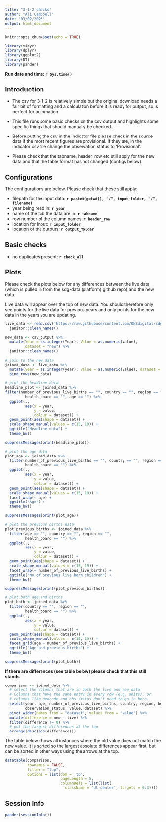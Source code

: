 ```yaml
---
title: "3-1-2 checks"
author: "Ali Campbell"
date: "03/02/2023"
output: html_document
---
```

```r
knitr::opts_chunk$set(echo = TRUE)
```

```r
library(tidyr)
library(dplyr)
library(ggplot2)
library(DT)
library(pander)
```
**Run date and time: `r Sys.time()`**  
  
## Introduction

- The csv for 3-1-2 is relatively simple but the original download needs a fair 
bit of formatting and a calculation before it is ready for output, so is perfect
for automation
  
- This file runs some basic checks on the csv output and highlights some specific 
things that should manually be checked.
  
- Before putting the csv in the indicator file please check in the source data if the most recent 
figures are provisional. If they are, in the indicator csv file change the 
observation status to 'Provisional'. 

- Please check that the tabname, header_row etc still apply for the new data and that 
the table format has not changed (configs below).

## Configurations

  The configurations are below. Please check that these still apply:  
  
  - filepath for the input data: **`r paste0(getwd(), "/", input_folder, "/", filename)`**
  - year being read in: **`r year`**
  - name of the tab the data are in: **`r tabname`**  
  - row number of the column names: **`r header_row`**
  - location for input: **`r input_folder`**
  - location of the outputs: **`r output_folder`**  
  
  
## Basic checks
  - no duplicates present: **`r check_all`**

## Plots
Please check the plots below for any differences between the live data (which 
is pulled in from the sdg-data (platform) github repo) and the new data.  
  
Live data will appear over the top of new data. You should therefore only see points for the live data for previous years and only points for the new data 
in the years you are updating. 

```r
live_data <- read.csv('https://raw.githubusercontent.com/ONSdigital/sdg-data/master/data/indicator_3-1-2.csv') %>%
  janitor::clean_names()

new_data <- csv_output %>%
  mutate(Year = as.integer(Year), Value = as.numeric(Value),
         dataset = "new") %>%
  janitor::clean_names() 
  
# join to the new data
joined_data <- live_data %>% 
  mutate(year = as.integer(year), value = as.numeric(value), dataset = "live") %>% 
  bind_rows(new_data)

# plot the headline data
headline_plot <- joined_data %>% 
filter(number_of_previous_live_births == "", country == "", region == "",
         health_board == "", age == "") %>% 
  ggplot(.,
         aes(x = year,
             y = value,
             colour = dataset)) +
  geom_point(aes(shape = dataset)) +
  scale_shape_manual(values = c(15, 19)) +
  ggtitle("Headline data") +
  theme_bw() 

```


```r
suppressMessages(print(headline_plot))
```

```r
# plot the age data
plot_age <- joined_data %>%
  filter(number_of_previous_live_births == "", country == "", region == "",
         health_board == "") %>% 
  ggplot(.,
         aes(x = year,
             y = value,
             colour = dataset)) +
  geom_point(aes(shape = dataset)) +
  scale_shape_manual(values = c(15, 19)) +
  facet_wrap(~ age) +
  ggtitle("Age") +
  theme_bw() 

suppressMessages(print(plot_age))
```

```r
# plot the previous births data
plot_previous_births <- joined_data %>%
  filter(age == "", country == "", region == "",
         health_board == "") %>% 
  ggplot(.,
         aes(x = year,
             y = value,
             colour = dataset)) +
  geom_point(aes(shape = dataset)) +
  scale_shape_manual(values = c(15, 19)) +
  facet_wrap(~ number_of_previous_live_births) +
  ggtitle("No of previous live born children") +
  theme_bw() 

suppressMessages(print(plot_previous_births))
```

```r
# plot both age and births
plot_both <- joined_data %>%
  filter(country == "", region == "",
         health_board == "") %>% 
  ggplot(.,
         aes(x = year,
             y = value,
             colour = dataset)) +
  geom_point(aes(shape = dataset)) +
  scale_shape_manual(values = c(15, 19)) +
  facet_grid(age ~ number_of_previous_live_births) +
  ggtitle("Age and previous births") +
  theme_bw() 

suppressMessages(print(plot_both))
```



**If there are differences (see table below) please check that this still stands**

```r
comparison <- joined_data %>% 
  # select the columns that are in both the live and new data
  # Columns that have the same entry in every row (e.g. units), or
  # columns like geocode and obs status don't need to go in here.
  select(year, age, number_of_previous_live_births, country, region, health_board,
         observation_status, value, dataset) %>% 
  pivot_wider(names_from = "dataset", values_from = "value") %>% 
  mutate(difference = new - live) %>% 
  filter(difference != 0) %>%
  # put the largest differences at the top
  arrange(desc(abs(difference)))
```
  
  The table below shows all instances where the old value does not match the new 
  value. It is sorted so the largest absolute differences appear first, but can
  be sorted in other ways using the arrows at the top.
```r
datatable(comparison, 
          rownames = FALSE, 
          filter = "top",
          options = list(dom = 'tp', 
                         pageLength = 5,
                         columnDefs = list(list(
                           className = 'dt-center', targets = 0:3))))
```

## Session Info
```r
pander(sessionInfo())
```

